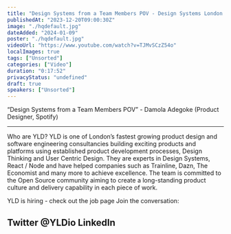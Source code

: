 ```yaml
---
title: "Design Systems from a Team Members POV - Design Systems London #8"
publishedAt: "2023-12-20T09:00:30Z"
image: "./hqdefault.jpg"
dateAdded: "2024-01-09"
poster: "./hqdefault.jpg"
videoUrl: "https://www.youtube.com/watch?v=TJMvSCzZ54o"
localImages: true
tags: ["Unsorted"]
categories: ["Video"]
duration: "0:17:52"
privacyStatus: "undefined"
draft: true
speakers: ["Unsorted"]
---
```

“Design Systems from a Team Members POV” - Damola Adegoke (Product Designer, Spotify)

---

Who are YLD?
YLD is one of London’s fastest growing product design and software engineering consultancies building exciting products and platforms using established product development processes, Design Thinking and User Centric Design. They are experts in Design Systems, React / Node and have helped companies such as Trainline, Dazn, The Economist and many more to achieve excellence.
The team is committed to the Open Source community aiming to create a long-standing product culture and delivery capability in each piece of work.

YLD is hiring - check out the job page
Join the conversation:

Twitter @YLDio
LinkedIn
------
